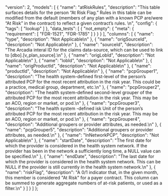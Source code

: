   "version": 2,
  "models": [
    {
      "name": "atRiskRules",
      "description": "This table surfaces details for the person “At Risk Flag.” Rules in this table can be modified from the default (members of any plan with a known PCP are/were “At Risk” in the contract) to reflect a given contract’s rules. \n",
      "config": {
        "tags": [
          "lookup"
        ]
      },
      "data_tests": [
        {
          "not_empty": {
            "meta": {
              "requirement": [
                "FDR-1521",
                "FDR-1785"
              ]
            }
          }
        }
      ],
      "columns": [
        {
          "name": "type",
          "description": "Not Applicable\n"
        },
        {
          "name": "origSourceId",
          "description": "Not Applicable\n"
        },
        {
          "name": "sourceId",
          "description": "The Arcadia interal ID for the claims data-source, which can be used to link to [dbo].[v_plan_source].\n"
        },
        {
          "name": "origLobId",
          "description": "Not Applicable\n"
        },
        {
          "name": "lobId",
          "description": "Not Applicable\n"
        },
        {
          "name": "origProductId",
          "description": "Not Applicable\n"
        },
        {
          "name": "productId",
          "description": "Not Applicable\n"
        },
        {
          "name": "pcpGrouper1",
          "description": "The health system-defined first-level of the person’s attributed PCP for the most recent attribution in the risk year. This could be a practice, medical group, department, etc.\n"
        },
        {
          "name": "pcpGrouper2",
          "description": "The health system-defined second-level grouper of the attributed PCP for the most recent attribution in the risk year. This may be an ACO, region or market, or pod.\n"
        },
        {
          "name": "pcpGrouper3",
          "description": "The health system -defined isk Unit of the person’s attributed PCP for the most recent attribution in the risk year. This may be an ACO, region or market, or pod.\n"
        },
        {
          "name": "pcpGrouper4",
          "description": "Additional groupers or provider attributes, as needed.\n"
        },
        {
          "name": "pcpGrouper5",
          "description": "Additional groupers or provider attributes, as needed.\n"
        },
        {
          "name": "InNetworkPCP",
          "description": "Not Applicable\n"
        },
        {
          "name": "startDate",
          "description": "The first date for which the provider is considered in the health system network. If the provider has been in the network a sufficiently long time, a NULL value can be specified.\n"
        },
        {
          "name": "endDate",
          "description": "The last date for which the provider is considered in the health system network. This can be NULL if the provider is still currently in the health system network.\n"
        },
        {
          "name": "riskFlag",
          "description": "A 0/1 indicator that, in the given month, this member is considered \"At Risk\" for a payer contract. This column can be summed to generate  aggregate numbers of at-risk patients, or used as a filter.\n"
        }
      ]
    }
  ]
};
